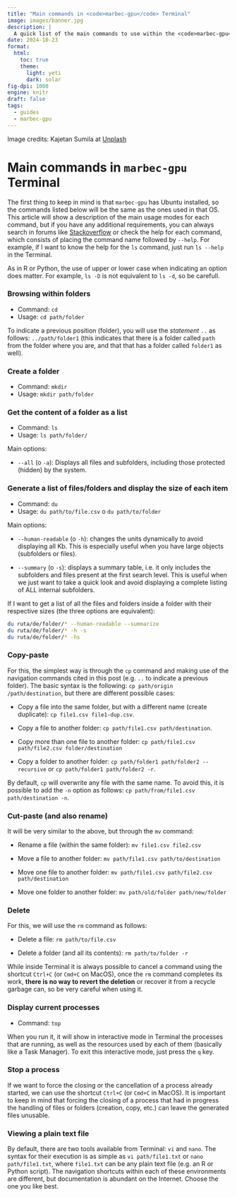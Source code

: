 ```yaml
---
title: "Main commands in <code>marbec-gpu</code> Terminal"
image: images/banner.jpg
description: |
  A quick list of the main commands to use within the <code>marbec-gpu</code> Terminal.
date: 2024-10-23
format: 
  html:
    toc: true
    theme: 
      light: yeti
      dark: solar
fig-dpi: 1000
engine: knitr
draft: false
tags:
  - guides
  - marbec-gpu
---
```


Image credits: Kajetan Sumila at [Unplash](https://unsplash.com/photos/black-metal-tools-on-brown-wooden-shelf-sXPR9JV270c?utm_content=creditShareLink&utm_medium=referral&utm_source=unsplash)

# Main commands in `marbec-gpu` Terminal

The first thing to keep in mind is that `marbec-gpu` has Ubuntu installed, so the commands listed below will be the same as the ones used in that OS. This article will show a description of the main usage modes for each command, but if you have any additional requirements, you can always search in forums like [Stackoverflow](https://stackoverflow.com/) or check the help for each command, which consists of placing the command name followed by `--help`. For example, if I want to know the help for the `ls` command, just run `ls --help` in the Terminal.

::: {.callout-note title="Upper and lower case"}
As in R or Python, the use of upper or lower case when indicating an option does matter. For example, `ls -D` is not equivalent to `ls -d`, so be carefull.
:::

### Browsing within folders

* Command: `cd`
* Usage: `cd path/folder`

To indicate a previous position (folder), you will use the *statement* `..` as follows: `../path/folder1` (this indicates that there is a folder called `path` from the folder where you are, and that that has a folder called `folder1` as well).

### Create a folder

* Command: `mkdir`
* Usage: `mkdir path/folder`

### Get the content of a folder as a list

* Command: `ls`
* Usage: `ls path/folder/`

Main options:

* `--all` (o `-a`): Displays all files and subfolders, including those protected (hidden) by the system.

### Generate a list of files/folders and display the size of each item

* Command: `du`
* Usage: `du path/to/file.csv` o `du path/to/folder`

Main options:

* `--human-readable` (o `-h`): changes the units dynamically to avoid displaying all Kb. This is especially useful when you have large objects (subfolders or files).

* `--summary` (o `-s`): displays a summary table, i.e. it only includes the subfolders and files present at the first search level. This is useful when we just want to take a quick look and avoid displaying a complete listing of ALL internal subfolders. 

If I want to get a list of all the files and folders inside a folder with their respective sizes (the three options are equivalent):

```bash
du ruta/de/folder/* --human-readable --summarize
du ruta/de/folder/* -h -s
du ruta/de/folder/* -hs
```

### Copy-paste

For this, the simplest way is through the `cp` command and making use of the navigation commands cited in this post (e.g. `..` to indicate a previous folder). The basic syntax is the following: `cp path/origin /path/destination`, but there are different possible cases:

* Copy a file into the same folder, but with a different name (create duplicate): `cp file1.csv file1-dup.csv`.

* Copy a file to another folder: `cp path/file1.csv path/destination`.

* Copy more than one file to another folder: `cp path/file1.csv path/file2.csv folder/destination` 

* Copy a folder to another folder: `cp path/folder1 path/folder2 --recursive` or `cp path/folder1 path/folder2 -r`.

:::{.callout-note}
By default, `cp` will overwrite any file with the same name. To avoid this, it is possible to add the `-n` option as follows: `cp path/from/file1.csv path/destination -n`.
:::

### Cut-paste (and also rename)

It will be very similar to the above, but through the `mv` command:

* Rename a file (within the same folder): `mv file1.csv file2.csv`

* Move a file to another folder: `mv path/file1.csv path/to/destination`

* Move one file to another folder: `mv path/file1.csv path/file2.csv path/destination`

* Move one folder to another folder: `mv path/old/folder path/new/folder`


### Delete

For this, we will use the `rm` command as follows:

* Delete a file: `rm path/to/file.csv` 

* Delete a folder (and all its contents): `rm path/to/folder -r`

:::{.callout-caution title="No turning back"}
While inside Terminal it is always possible to cancel a command using the shortcut `Ctrl+C` (or `Cmd+C` on MacOS), once the `rm` command completes its work, **there is no way to revert the deletion** or recover it from a recycle garbage can, so be very careful when using it.
:::

### Display current processes

* Command: `top`

When you run it, it will show in interactive mode in Terminal the processes that are running, as well as the resources used by each of them (basically like a Task Manager). To exit this interactive mode, just press the `q` key.

### Stop a process

If we want to force the closing or the cancellation of a process already started, we can use the shortcut `Ctrl+C` (or `Cmd+C` in MacOS). It is important to keep in mind that forcing the closing of a process that had in progress the handling of files or folders (creation, copy, etc.) can leave the generated files unusable.

### Viewing a plain text file

By default, there are two tools available from Terminal: `vi` and `nano`. The syntax for their execution is as simple as `vi path/file1.txt` or `nano path/file1.txt`, where `file1.txt` can be any plain text file (e.g. an R or Python script). The navigation shortcuts within each of these environments are different, but documentation is abundant on the Internet. Choose the one you like best.

